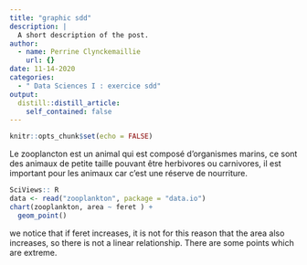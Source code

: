 ```yaml
---
title: "graphic sdd"
description: |
  A short description of the post.
author:
  - name: Perrine Clynckemaillie
    url: {}
date: 11-14-2020
categories: 
  - " Data Sciences I : exercice sdd"
output:
  distill::distill_article:
    self_contained: false
---
```


```r
knitr::opts_chunk$set(echo = FALSE)
```

Le zooplancton est un animal qui est composé d'organismes marins, ce sont des animaux de petite taille pouvant être herbivores ou carnivores, il est important pour les animaux car c'est une réserve de nourriture.

```r
SciViews:: R
data <- read("zooplankton", package = "data.io")
chart(zooplankton, area ~ feret ) +
  geom_point()
```

we notice that if feret increases, it is not for this reason that the area also increases, so there is not a linear relationship. There are some points which are extreme. 
